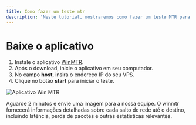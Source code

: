 ```yaml
---
title: Como fazer um teste mtr
description: 'Neste tutorial, mostraremos como fazer um teste MTR para analisar problemas de conexão.'
---
```


# Baixe o aplicativo

1. Instale o aplicativo [WinMTR](https://app.wyzehost.com.br/WinMTR.exe).
2. Após o download, inicie o aplicativo em seu computador.
3. No campo **host**, insira o endereço IP do seu VPS.
4. Clique no botão **start**  para iniciar o teste.

<img
  className="block"
  src="/images/win-mtr.png"
  alt="Aplicativo Win MTR"
/>

<Warning>
Aguarde 2 minutos e envie uma imagem para a nossa equipe. O winmtr fornecerá informações detalhadas sobre cada salto de rede até o destino, incluindo latência, perda de pacotes e outras estatísticas relevantes.
</Warning>